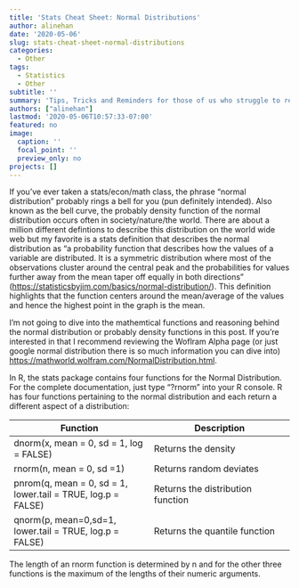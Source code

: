 ```yaml
---
title: 'Stats Cheat Sheet: Normal Distributions'
author: alinehan
date: '2020-05-06'
slug: stats-cheat-sheet-normal-distributions
categories:
  - Other
tags:
  - Statistics
  - Other
subtitle: ''
summary: 'Tips, Tricks and Reminders for those of us who struggle to remember what our professors/Google taught us: Normal Distributions'
authors: ["alinehan"]
lastmod: '2020-05-06T10:57:33-07:00'
featured: no
image:
  caption: ''
  focal_point: ''
  preview_only: no
projects: []
---
```


If you've ever taken a stats/econ/math class, the phrase "normal distribution" probably rings a bell for you (pun definitely intended). Also known as the bell curve, the probably density function of the normal distribution occurs often in society/nature/the world. There are about a million different defintions to describe this distribution on the world wide web but my favorite is a stats definition that describes the normal distribution as "a probability function that describes how the values of a variable are distributed. It is a symmetric distribution where most of the observations cluster around the central peak and the probabilities for values further away from the mean taper off equally in both directions" (<https://statisticsbyjim.com/basics/normal-distribution/>). This definition highlights that the function centers around the mean/average of the values and hence the highest point in the graph is the mean. 

I'm not going to dive into the mathemtical functions and reasoning behind the normal distribution or probably density functions in this post. If you're interested in that I recommend reviewing the Woflram Alpha page (or just google normal distribution there is so much information you can dive into) <https://mathworld.wolfram.com/NormalDistribution.html>. 

In R, the stats package contains four functions for the Normal Distribution. For the complete documentation, just type "?rnorm" into your R console. R has four functions pertaining to the normal distribution and each return a different aspect of a distribution: 

Function  | Description
------------- | -------------
dnorm(x, mean = 0, sd = 1, log = FALSE) | Returns the density 
rnorm(n, mean = 0, sd =1) | Returns random deviates 
pnrom(q, mean = 0, sd = 1, lower.tail = TRUE, log.p = FALSE) | Returns the distribution function
qnorm(p, mean=0,sd=1, lower.tail = TRUE, log.p = FALSE) |  Returns the quantile function 

The length of an rnorm function is determined by n and for the other three functions is the maximum of the lengths of their numeric arguments. 







